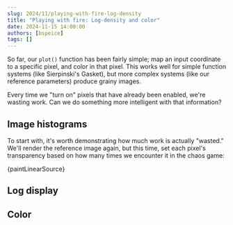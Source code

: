 ```yaml
---
slug: 2024/11/playing-with-fire-log-density
title: "Playing with fire: Log-density and color"
date: 2024-11-15 14:00:00
authors: [bspeice]
tags: []
---
```


So far, our `plot()` function has been fairly simple; map an input coordinate
to a specific pixel, and color in that pixel.
This works well for simple function systems (like Sierpinski's Gasket),
but more complex systems (like our reference parameters) produce grainy images.

Every time we "turn on" pixels that have already been enabled, we're wasting work.
Can we do something more intelligent with that information?

<!-- truncate -->

## Image histograms

To start with, it's worth demonstrating how much work is actually "wasted."
We'll render the reference image again, but this time, set each pixel's transparency
based on how many times we encounter it in the chaos game:



<CodeBlock language="typescript">{paintLinearSource}</CodeBlock>


<Canvas><FlameHistogram quality={0.5} paintFn={paintLinear}/></Canvas>

## Log display


<Canvas><FlameHistogram quality={0.5} paintFn={paintLogarithmic}/></Canvas>

## Color


<Canvas><FlameColor quality={10}/></Canvas>